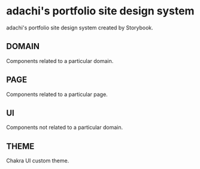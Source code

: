 
<Meta title="README" />

# adachi's portfolio site design system

adachi's portfolio site design system created by Storybook.

## DOMAIN

Components related to a particular domain.

## PAGE

Components related to a particular page.

## UI

Components not related to a particular domain.

## THEME

Chakra UI custom theme.
